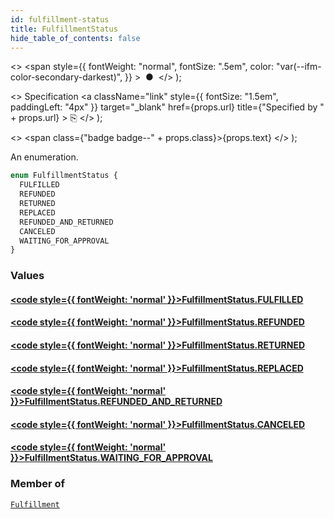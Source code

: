 ```yaml
---
id: fulfillment-status
title: FulfillmentStatus
hide_table_of_contents: false
---
```


  <>
    <span
      style={{
        fontWeight: "normal",
        fontSize: ".5em",
        color: "var(--ifm-color-secondary-darkest)",
      }}
    >
      &nbsp;●&nbsp;
    </span>
  </>
);

  <>
    Specification
    <a
      className="link"
      style={{ fontSize: "1.5em", paddingLeft: "4px" }}
      target="\_blank"
      href={props.url}
      title={"Specified by " + props.url}
    >
      ⎘
    </a>
  </>
);

  <>
    <span class={"badge badge--" + props.class}>{props.text}</span>
  </>
);

An enumeration.

```graphql
enum FulfillmentStatus {
  FULFILLED
  REFUNDED
  RETURNED
  REPLACED
  REFUNDED_AND_RETURNED
  CANCELED
  WAITING_FOR_APPROVAL
}
```

### Values

#### [<code style={{ fontWeight: 'normal' }}>FulfillmentStatus.<b>FULFILLED</b></code>](#)

>

#### [<code style={{ fontWeight: 'normal' }}>FulfillmentStatus.<b>REFUNDED</b></code>](#)

>

#### [<code style={{ fontWeight: 'normal' }}>FulfillmentStatus.<b>RETURNED</b></code>](#)

>

#### [<code style={{ fontWeight: 'normal' }}>FulfillmentStatus.<b>REPLACED</b></code>](#)

>

#### [<code style={{ fontWeight: 'normal' }}>FulfillmentStatus.<b>REFUNDED_AND_RETURNED</b></code>](#)

>

#### [<code style={{ fontWeight: 'normal' }}>FulfillmentStatus.<b>CANCELED</b></code>](#)

>

#### [<code style={{ fontWeight: 'normal' }}>FulfillmentStatus.<b>WAITING_FOR_APPROVAL</b></code>](#)

>

### Member of

[`Fulfillment`](../../../developer/api-reference/objects/fulfillment) <Badge class="secondary" text="object"/>
